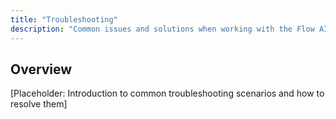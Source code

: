 ```yaml
---
title: "Troubleshooting"
description: "Common issues and solutions when working with the Flow AI SDK."
---
```


## Overview

[Placeholder: Introduction to common troubleshooting scenarios and how to resolve them]

